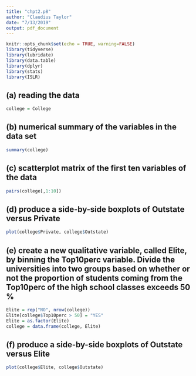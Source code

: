 ```yaml
---
title: "chpt2.p8"
author: "Claudius Taylor"
date: "7/13/2019"
output: pdf_document
---
```


```r
knitr::opts_chunk$set(echo = TRUE, warning=FALSE)
library(tidyverse)
library(lubridate)
library(data.table)
library(dplyr)
library(stats)
library(ISLR)
```     

## (a) reading the data
```r
college = College
```

## (b) numerical summary of the variables in the data set
```r
summary(college)
```

## (c) scatterplot matrix of the first ten variables of the data
```r
pairs(college[,1:10])
```

## (d) produce a side-by-side boxplots of Outstate versus Private
```r
plot(college$Private, college$Outstate)
```

## (e) create a new qualitative variable, called Elite, by binning the Top10perc variable. Divide the universities into two groups based on whether or not the proportion of students coming from the Top10perc of the high school classes exceeds 50 %
```r
Elite = rep("NO", nrow(college))
Elite[college$Top10perc > 50] = "YES"
Elite = as.factor(Elite)
college = data.frame(college, Elite)
```

## (f) produce a side-by-side boxplots of Outstate versus Elite
```r
plot(college$Elite, college$Outstate)
```

